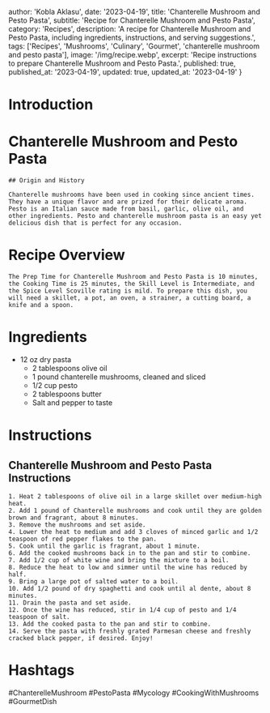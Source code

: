 
  author: 'Kobla Aklasu',
  date: '2023-04-19',
  title: 'Chanterelle Mushroom and Pesto Pasta',
  subtitle: 'Recipe for Chanterelle Mushroom and Pesto Pasta',
  category: 'Recipes',
  description: 'A recipe for Chanterelle Mushroom and Pesto Pasta, including ingredients, instructions, and serving suggestions.',
  tags: ['Recipes', 'Mushrooms', 'Culinary', 'Gourmet', 'chanterelle mushroom and pesto pasta'],
  image: '/img/recipe.webp',
  excerpt: 'Recipe instructions to prepare Chanterelle Mushroom and Pesto Pasta.',
  published: true,
  published_at: '2023-04-19',
  updated: true,
  updated_at: '2023-04-19'
}


  # Introduction

# Chanterelle Mushroom and Pesto Pasta
    
    ## Origin and History
    
    Chanterelle mushrooms have been used in cooking since ancient times. They have a unique flavor and are prized for their delicate aroma. Pesto is an Italian sauce made from basil, garlic, olive oil, and other ingredients. Pesto and chanterelle mushroom pasta is an easy yet delicious dish that is perfect for any occasion.

# Recipe Overview

    The Prep Time for Chanterelle Mushroom and Pesto Pasta is 10 minutes, the Cooking Time is 25 minutes, the Skill Level is Intermediate, and the Spice Level Scoville rating is mild. To prepare this dish, you will need a skillet, a pot, an oven, a strainer, a cutting board, a knife and a spoon.

# Ingredients

- 12 oz dry pasta
    - 2 tablespoons olive oil
    - 1 pound chanterelle mushrooms, cleaned and sliced
    - 1/2 cup pesto
    - 2 tablespoons butter
    - Salt and pepper to taste

# Instructions

## Chanterelle Mushroom and Pesto Pasta Instructions
    
    1. Heat 2 tablespoons of olive oil in a large skillet over medium-high heat.
    2. Add 1 pound of Chanterelle mushrooms and cook until they are golden brown and fragrant, about 8 minutes.
    3. Remove the mushrooms and set aside.
    4. Lower the heat to medium and add 3 cloves of minced garlic and 1/2 teaspoon of red pepper flakes to the pan.
    5. Cook until the garlic is fragrant, about 1 minute.
    6. Add the cooked mushrooms back in to the pan and stir to combine.
    7. Add 1/2 cup of white wine and bring the mixture to a boil.
    8. Reduce the heat to low and simmer until the wine has reduced by half.
    9. Bring a large pot of salted water to a boil.
    10. Add 1/2 pound of dry spaghetti and cook until al dente, about 8 minutes.
    11. Drain the pasta and set aside.
    12. Once the wine has reduced, stir in 1/4 cup of pesto and 1/4 teaspoon of salt.
    13. Add the cooked pasta to the pan and stir to combine.
    14. Serve the pasta with freshly grated Parmesan cheese and freshly cracked black pepper, if desired. Enjoy!

# Hashtags

#ChanterelleMushroom #PestoPasta #Mycology #CookingWithMushrooms #GourmetDish



